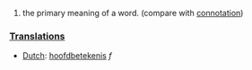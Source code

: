 #the primary meaning of a word. (compare with [[connotation]])

===[[Translation]]s===
*[[Dutch]]: [[hoofdbetekenis]] ''f''